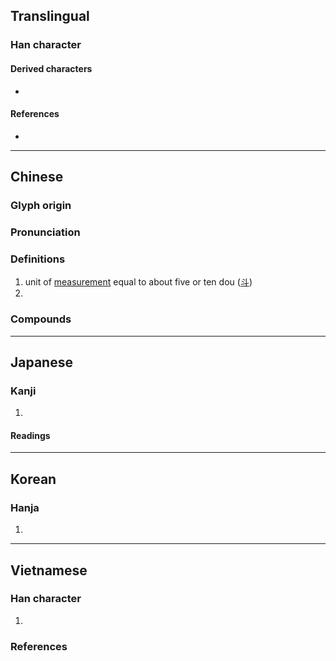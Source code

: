 {{also|㪶|𧤰}}
{{character info/new}}
==Translingual==

===Han character===
{{Han char|rn=68|rad=斗|as=07|sn=11|four=24200|canj=NBYJ|ids=⿰角斗}}

====Derived characters====
* {{l|mul|[[嘝]], [[槲]], [[蔛]], [[䈸]], [[㩂]], [[𡐗]], [[𣘳]], [[𥡿]], [[𫁚]]}}

====References====
* {{Han ref|kx=0478.140|dkj=13508|dj=0836.170|hdz=32254.020|uh=659B|ud=26011|bh=B1D8|bd=45528}}

----

==Chinese==
{{zh-forms|alt=㪶:unit of measurement,𭽎:unit of measurement,𮗤:unit of measurement,𧤰:historical variant in [[字彙]],𫯂:ancient form (Bronze inscription)}}
{{zh-wp|zh:斛|zh:石斛蘭}}

===Glyph origin===
{{Han etym}}

===Pronunciation===
{{zh-pron
|m=hú
|m-s=
|c=huk6,fuk6
|c-t=
|g=
|h=pfs=
|j=
|mb=
|md=
|mn=ml:ho̍k/ml:ha̍k
|mn_note=ho̍k - literary, ha̍k - colloquial
|mn-t=
|w=
|x=
|mc=y
|oc=y
|cat=
}}

===Definitions===
{{zh-hanzi}}

# unit of [[dry measure|measurement]] equal to about five or ten dou ([[斗]])
# {{zh-used in|石斛|[[dendrobium]]}}

===Compounds===
{{zh-der|浴斛|石斛蘭屬|石斛}}

----

==Japanese==

===Kanji===
{{ja-kanji|grade=|rs=斗07}}

# {{rfdef|ja|sort=斗07}}

====Readings====
{{ja-readings
|goon=ごく
|kanon=こく
|kun=[[ます]] (masu), [[ますめ]] (masume)}}

----

==Korean==

===Hanja===
{{ko-hanja|hangeul=곡|eumhun=|rv=gok|mr=kok|y=kok}}

# {{rfdef|ko|sort=斗07}}

----

==Vietnamese==

===Han character===
{{vi-readings|rs=斗07
|hanviet=hộc-tdcndg;tdcntd;gdhn
|phienthiet=胡谷 hồ cốc
|nom=hộc-tdcndg;tdcntd;gdhn;taberd, hóc-gdhn
}}

# {{han tu form of|hộc|[[unit of measurement]]}}

===References===
<references/>
